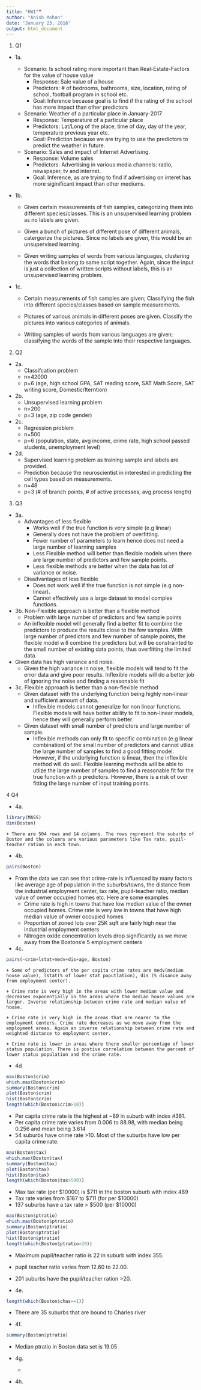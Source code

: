 ```yaml
---
title: "HW1""
author: "Anish Mohan"
date: "January 23, 2016"
output: html_document
---
```

1. Q1
  + 1a.
      
      + Scenario: Is school rating more important than Real-Estate-Factors for the value of house value
        + Response: Sale value of a house 
        + Predictors: # of bedrooms, bathrooms, size, location, rating of school, football program in school etc.
        + Goal: Inference because goal is to find if the rating of the school has more impact than other predictors
        
      + Scenario: Weather of a particular place in January-2017
        + Response: Temperature of a particular place
        + Predictors: Lat/Long of the place, time of day, day of the year, temperature previous year etc.
        + Goal: Prediction because we are trying to use the predictors to predict the weather in future.
        
      + Scenario: Sales and impact of Internet Advertising. 
        + Response: Volume sales
        + Predictors: Advertising in various media channels: radio, newspaper, tv and internet.
        + Goal: Inference, as are trying to find if advertising on interet has more siginificant impact than other mediums.
      

  + 1b.
    + Given certain measurements of fish samples, categorizing them into different species/classes. This is an unsupervised learning problem as no labels are given.
    
    + Given a bunch of pictures of different pose of different animals, catergorize the pictures. Since no labels are given, this would be an unsupervised learning.
    
    + Given writing samples of words from various languages, clustering the words that belong to same script together. Again, since the input is just a collection of written scripts without labels, this is an unsupervised learning problem.
    
    
  + 1c.
  
    + Certain measurements of fish samples are given;  Classifying the fish into different species/classes based on sample measurements.
    
    + Pictures of various animals in different poses are given. Classify the pictures into various categories of animals.
    
    + Writing samples of words from various languages are given; classifying the words of the sample into their respective languages.
    
2. Q2
  + 2a.
    + Classifcation problem
    + n=42000
    + p=6 (age, high school GPA, SAT reading score, SAT Math Score, SAT writing score, Domestic/Iterntion)
    
  + 2b.
    + Unsupervised learning problem
    + n=200
    + p=3 (age, zip code gender)
  
  + 2c.
    + Regression problem
    + n=500
    + p=6 (population, state, avg income, crime rate, high school passed students, unemployment level)
    
  + 2d.
    + Supervised learning problem as training sample and labels are provided.
    + Prediction because the neuroscientist in interested in predicting the cell types based on measurements.
    + n=48
    + p=3 (# of branch points, # of active processes, avg process length)


3. Q3
  + 3a.
    + Advantages of less flexible
      + Works well if the true function is very simple (e.g linear)
      + Generally does not have the problem of overfitting.
      + Fewer number of parameters to learn hence does not need a large number of learning samples
      + Less Flexible method will better than flexible models when there are large number of predictors and few sample points.
      + Less flexible methods are better when the data has lot of variance or noise.
      
    + Disadvantages of less flexible
      + Does not work well if the true function is not simple (e.g non-linear). 
      + Cannot effectively use a large dataset to model complex functions.
       
    
  + 3b. Non-Flexible approach is better than a flexible method
    +  Problem with large number of predictors and few sample points 
      + An inflexible model will generally find a better fit to combine the predictors to produce the results close to the few samples. With large number of predictors and few number of sample points, the flexible model will combine the predictors but will be constrainted to the small number of existing data points, thus overfitting the limited data.

   + Given data has high variance and noise.
      + Given the high variance in noise, flexible models will tend to fit the error data and  give poor results. Inflexible models will do a better job of ignoring the noise and finding a reasonable fit 
  
  + 3c. Flexible approach is better than a non-flexible method
    + Given dataset with the underlying function being highly non-linear and sufficient amount of data.
      + Inflexible models cannot generalize for non linear functions. Flexible models will have better ability to fit to non-linear models, hence they will generally perform better
  
    + Given dataset with small number of predictors and large number of sample. 
      + Inflexible methods can only fit to specific combination (e.g linear combination) of the small number of predictors and cannot utlize the large number of samples to find a good fitting model. However, if the underlying function is linear, then the inflexible method will do well. Flexible learning methods will be able to utlize the large number of samples to find a reasonable fit for the true function with p predictors. However, there is a risk of over fitting the large number of input training points.
      
4 Q4

 + 4a.
 
```r
library(MASS)
dim(Boston)
```
  
    + There are 504 rows and 14 columns. The rows represent the suburbs of Boston and the columns are various parameters like Tax rate, pupil-teacher ration in each town.
    
  + 4b.
  
```r
pairs(Boston)
```

  + From the data we can see that crime-rate is influenced by many factors like average age of population in the suburbs/towns, the distance from the industrial employment center, tax rate, pupil-teacher ratio, median value of owner occupied homes etc. Here are some examples
    + Crime rate is high in towns that have low median value of the owner occupied homes. Crime rate is very low in towns that have high median value of owner occupied homes
    + Proportion of zoned lots over 25K sqft are fairly high near the industrial employment centers
    + Nitrogen oxide concentration levels drop significantly as we move away from the Bostons'e 5 employment centers


  + 4c.
```r
pairs(~crim+lstat+medv+dis+age, Boston)
```
  
    + Some of predictors of the per capita crime rates are medv(median house value), lstat(% of lower stat poputlation), dis (% disance away from employment center).
    
    + Crime rate is very high in the areas with lower median value and decreases exponentially in the areas where the median house values are larger. Inverse relationship between crime rate and median value of house.
    
    + Crime rate is very high in the areas that are nearer to the employment centers. Crime rate decreases as we move away from the employment areas. Again an inverse relationship between crime rate and weighted distance to employment center.
    
    + Crime rate is lower in areas where there smaller percentage of lower status population. There is postive correlation between the percent of lower status population and the crime rate.
    

+ 4d
```r
max(Boston$crim)
which.max(Boston$crim)
summary(Boston$crim)
plot(Boston$crim)
hist(Boston$crim)
length(which(Boston$crim>10))
```
  + Per capita crime rate is the highest at ~89 in suburb with index #381. 
  + Per capita crime rate varies from 0.006 to 88.98, with median being 0.256 and mean being 3.614
  + 54 suburbs have crime rate >10. Most of the suburbs have low per capita crime rate.

```r
max(Boston$tax)
which.max(Boston$tax)
summary(Boston$tax)
plot(Boston$tax)
hist(Boston$tax)
length(which(Boston$tax>500))
```

  + Max tax rate (per $10000) is $711 in the boston suburb with index 489
  + Tax rate varies from $187 to $711 (for per $10000)
  + 137 suburbs have a tax rate > $500 (per $10000)

```r
max(Boston$ptratio)
which.max(Boston$ptratio)
summary(Boston$ptratio)
plot(Boston$ptratio)
hist(Boston$ptratio)
length(which(Boston$ptratio>20))
```

  + Maximum pupil/teacher ratio is 22 in suburb with index 355.
  + pupil teacher ratio varies from 12.60 to 22.00.
  + 201 suburbs have the pupil/teacher ration >20.

+ 4e.

```r
length(which(Boston$chas==1))
```
  
  +  There are 35 suburbs that are bound to Charles river

+ 4f.

```r
summary(Boston$ptratio)
```

  + Median ptratio in Boston data set is 19.05
  
+ 4g.

  + 
+ 4h.
